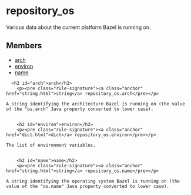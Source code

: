 <html devsite>
<head>
  <meta name="project_path" value="/_project.yaml">
  <meta name="book_path" value="/versions/6.1.0/_book.yaml">
</head>
<body>

<h1 class="page-title" id="modules.repository_os">repository_os</h1>

<!-- {% raw %} -->

Various data about the current platform Bazel is running on.

<h2>Members</h2>
<ul>
    <li>
    <a href="#arch">arch</a>
  </li>
      <li>
    <a href="#environ">environ</a>
  </li>
      <li>
    <a href="#name">name</a>
  </li>
  </ul>

      <h2 id="arch">arch</h2>
        <p><pre class="rule-signature"><a class="anchor" href="string.html">string</a> repository_os.arch</pre></p>

    A string identifying the architecture Bazel is running on (the value of the "os.arch" Java property converted to lower case).


        <h2 id="environ">environ</h2>
        <p><pre class="rule-signature"><a class="anchor" href="dict.html">dict</a> repository_os.environ</pre></p>

    The list of environment variables.


        <h2 id="name">name</h2>
        <p><pre class="rule-signature"><a class="anchor" href="string.html">string</a> repository_os.name</pre></p>

    A string identifying the operating system Bazel is running on (the value of the "os.name" Java property converted to lower case).



</body>
</html>

<!-- {% endraw %} -->

